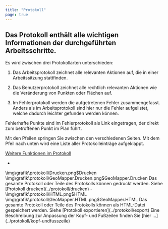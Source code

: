```yaml
---
title: "Protokoll"
page: true
---
```

## Das Protokoll enth&#228;lt alle wichtigen Informationen der durchgef&#252;hrten Arbeitsschritte.

Es wird zwischen drei Protokollarten unterschieden:


1. Das <Bold> Arbeitsprotokoll </Bold>  zeichnet alle relevanten Aktionen auf, die in einer Arbeitssitzung stattfinden. 

2. Das <Bold> Benutzerprotokoll </Bold> zeichnet alle rechtlich relevanten Aktionen wie die Ver&#228;nderung von Punkten oder Fl&#228;chen auf.

3. Im <Bold> Fehlerprotokoll </Bold> werden die aufgetretenen Fehler zusammengefasst. Anders als im Arbeitsprotokoll sind hier nur die Fehler aufgelistet, welche dadurch leichter gefunden werden k&#246;nnen. 



<Success>
Fehlerhafte Punkte sind im Fehlerprotokoll als Link eingetragen, der direkt zum betroffenen Punkt im Plan f&#252;hrt.
</Success>


Mit den Pfeilen springen Sie zwischen den verschiedenen Seiten. Mit dem Pfeil nach unten wird eine Liste aller Protokolleintr&#228;ge aufgeklappt.

 <U> Weitere Funktionen im Protokoll </U> 

- 

<GeoDesigner>
<Image>\img\grafik\protokoll\Drucken.png$Drucken</Image>
</GeoDesigner>
<GeoMapper>
<Image>\img\grafik\protokoll\GeoMapper.Drucken.png$GeoMapper.Drucken</Image>
</GeoMapper>
   Das gesamte Protokoll oder Teile des Protokolls k&#246;nnen gedruckt werden.  Siehe [Protokoll drucken](../protokoll/drucken)
- 

<GeoDesigner>
<Image>\img\grafik\protokoll\HTML.png$HTML</Image>
</GeoDesigner>
<GeoMapper>
<Image>\img\grafik\protokoll\GeoMapper.HTML.png$GeoMapper.HTML</Image>
</GeoMapper>
  Das gesamte Protokoll oder Teile des Protokolls k&#246;nnen als HTML-Datei gespeichert werden. Siehe [Protokoll exportieren](../protokoll/export)



<Success>
Eine Beschreibung zur Anpassung der Kopf- und Fu&#223;zeilen finden Sie [hier ...](../protokoll/kopf-undfusszeile)
</Success>
